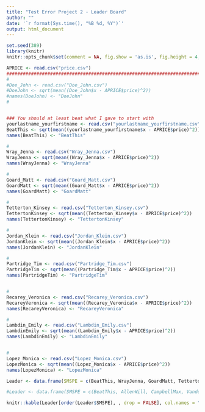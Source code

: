 ```yaml
---
title: "Test Error Project 2 - Leader Board"
author: ""
date: '`r format(Sys.time(), "%B %d, %Y")`'
output: html_document
---
```


```r
set.seed(389)
library(knitr)
knitr::opts_chunk$set(comment = NA, fig.show = 'as.is', fig.height = 4, fig.width = 4, prompt = TRUE, highlight = TRUE, tidy = FALSE, warning = FALSE, message = FALSE, tidy.opts=list(blank = TRUE, width.cutoff= 75, cache = TRUE))
```


```r
APRICE <- read.csv("price.csv")
#########################################################################
#
#Doe_John <- read.csv("Doe_John.csv")
#DoeJohn <- sqrt(mean((Doe_John$x - APRICE$price)^2))
#names(DoeJohn) <- "DoeJohn"
#


### You should at least beat what I gave to start with
yourlastname_yourfirstname <- read.csv("yourlastname_yourfirstname.csv")
BeatThis <- sqrt(mean((yourlastname_yourfirstname$x - APRICE$price)^2))
names(BeatThis) <- "BeatThis"

#
Wray_Jenna <- read.csv("Wray_Jenna.csv")
WrayJenna <- sqrt(mean((Wray_Jenna$x - APRICE$price)^2))
names(WrayJenna) <- "WrayJenna"

#
Goard_Matt <- read.csv("Goard_Matt.csv")
GoardMatt <- sqrt(mean((Goard_Matt$x - APRICE$price)^2))
names(GoardMatt) <- "GoardMatt"

#
Tetterton_Kinsey <- read.csv("Tetterton_Kinsey.csv")
TettertonKinsey <- sqrt(mean((Tetterton_Kinsey$x - APRICE$price)^2))
names(TettertonKinsey) <- "TettertonKinsey"

#
Jordan_Klein <- read.csv("Jordan_Klein.csv")
JordanKlein <- sqrt(mean((Jordan_Klein$x - APRICE$price)^2))
names(JordanKlein) <- "JordanKlein"

#
Partridge_Tim <- read.csv("Partridge_Tim.csv")
PartridgeTim <- sqrt(mean((Partridge_Tim$x - APRICE$price)^2))
names(PartridgeTim) <- "PartridgeTim"


#
Recarey_Veronica <- read.csv("Recarey_Veronica.csv")
RecareyVeronica <- sqrt(mean((Recarey_Veronica$x - APRICE$price)^2))
names(RecareyVeronica) <- "RecareyVeronica"

#
Lambdin_Emily <- read.csv("Lambdin_Emily.csv")
LambdinEmily <- sqrt(mean((Lambdin_Emily$x - APRICE$price)^2))
names(LambdinEmily) <- "LambdinEmily"


#
Lopez_Monica <- read.csv("Lopez_Monica.csv")
LopezMonica <- sqrt(mean((Lopez_Monica$x - APRICE$price)^2))
names(LopezMonica) <- "LopezMonica"


```


```r
Leader <- data.frame(SMSPE = c(BeatThis, WrayJenna, GoardMatt, TettertonKinsey, PartridgeTim, RecareyVeronica, LambdinEmily, LopezMonica,JordanKlein))
```

```r
#Leader <- data.frame(SMSPE = c(BeatThis, AllenWill, CampbellMax, VandenbergAndrew, DubeWill))
```

```r
knitr::kable(Leader[order(Leader$SMSPE), , drop = FALSE], col.names = "$\\sqrt{MSPE}$", align = "l")
```
